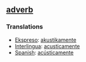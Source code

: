 == [[adverb]] == 
=== Translations === 
*[[Ekspreso]]: [[akustikamente]]
*[[Interlingua]]: [[acusticamente]] 
*[[Spanish]]: [[acústicamente]]